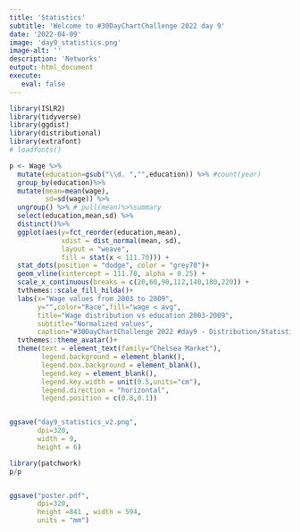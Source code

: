 ```yaml
---
title: 'Statistics'
subtitle: 'Welcome to #30DayChartChallenge 2022 day 9'
date: '2022-04-09'
image: 'day9_statistics.png'
image-alt: ''
description: 'Networks'
output: html_document
execute: 
   eval: false
---
```




```r

library(ISLR2)
library(tidyverse)
library(ggdist)
library(distributional)
library(extrafont)
# loadfonts()

p <- Wage %>%
  mutate(education=gsub("\\d. ","",education)) %>% #count(year)
  group_by(education)%>%
  mutate(mean=mean(wage),
         sd=sd(wage)) %>%
  ungroup() %>% # pull(mean)%>%summary
  select(education,mean,sd) %>%
  distinct()%>%
  ggplot(aes(y=fct_reorder(education,mean),
             xdist = dist_normal(mean, sd),
             layout = "weave",
             fill = stat(x < 111.70))) + 
  stat_dots(position = "dodge", color = "grey70")+
  geom_vline(xintercept = 111.70, alpha = 0.25) +
  scale_x_continuous(breaks = c(20,60,90,112,140,180,220)) +
  tvthemes::scale_fill_hilda()+
  labs(x="Wage values from 2003 to 2009",
       y="",color="Race",fill="wage < avg",
       title="Wage distribution vs education 2003-2009",
       subtitle="Normalized values",
       caption="#30DayChartChallenge 2022 #day9 - Distribution/Statistics - v2\nDataSource: {ISLR2} Wage dataset | DataViz: Federica Gazzelloni")+
  tvthemes::theme_avatar()+
  theme(text = element_text(family="Chelsea Market"),
        legend.background = element_blank(),
        legend.box.background = element_blank(),
        legend.key = element_blank(),
        legend.key.width = unit(0.5,units="cm"),
        legend.direction = "horizontal",
        legend.position = c(0.8,0.1))


ggsave("day9_statistics_v2.png",
       dpi=320,
       width = 9,
       height = 6)

library(patchwork)
p/p


ggsave("poster.pdf",
       dpi=320,
       height =841 , width = 594,
       units = "mm")

```
